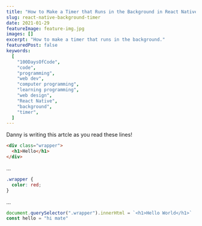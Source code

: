 ```yaml
---
title: "How to Make a Timer that Runs in the Background in React Native"
slug: react-native-background-timer
date: 2021-01-29
featureImage: feature-img.jpg
images: []
excerpt: "How to make a timer that runs in the background."
featuredPost: false
keywords:
  [
    "100DaysOfCode",
    "code",
    "programming",
    "web dev",
    "computer programming",
    "learning programming",
    "web design",
    "React Native",
    "background",
    "timer",
  ]
---
```


Danny is writing this artcle as you read these lines!

```html {1-2}
<div class="wrapper">
  <h1>Hello</h1>
</div>
```

...

```css
.wrapper {
  color: red;
}
```

...

```js {1}
document.querySelector(".wrapper").innerHtml = `<h1>Hello World</h1>`
const hello = "hi mate"
```
